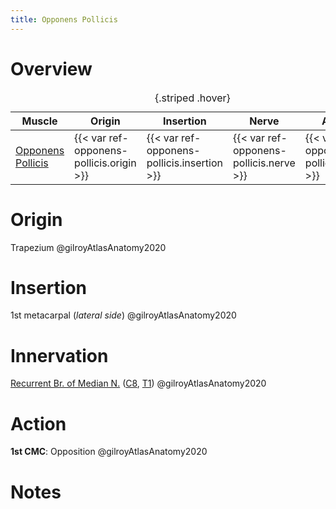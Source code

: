 ```yaml
---
title: Opponens Pollicis
---
```



# Overview

| Muscle  | Origin | Insertion | Nerve | Action |
|------|--------|-------|----------|--------|
| [Opponens Pollicis]({{< var ref-opponens-pollicis.path >}}) | {{< var ref-opponens-pollicis.origin >}} | {{< var ref-opponens-pollicis.insertion >}} | {{< var ref-opponens-pollicis.nerve >}} | {{< var ref-opponens-pollicis.action >}} |
: {.striped .hover}



# Origin

Trapezium @gilroyAtlasAnatomy2020

# Insertion

1st metacarpal (*lateral side*) @gilroyAtlasAnatomy2020

# Innervation

[Recurrent Br. of Median N.]({{< var ref-recurrent-branch-of-median-nerve.path >}}) ([C8]({{< var ref-nerve-root.c8 >}}), [T1]({{< var ref-nerve-root.t1 >}})) @gilroyAtlasAnatomy2020

# Action

**1st CMC**: Opposition @gilroyAtlasAnatomy2020



# Notes
